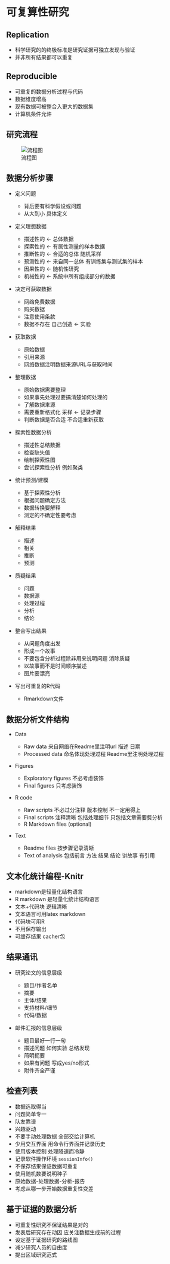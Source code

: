 # 可复算性研究

## Replication

- 科学研究的的终极标准是研究证据可独立发现与验证
- 并非所有结果都可以重复

## Reproducible 

- 可重复的数据分析过程与代码
- 数据维度增高
- 现有数据可被整合入更大的数据集
- 计算机条件允许

## 研究流程

![流程图](http://yufree.github.io/blogcn/figure/researchpipeline.png)

## 数据分析步骤

- 定义问题

  - 背后要有科学假设或问题
  - 从大到小 具体定义

- 定义理想数据

  - 描述性的 <- 总体数据
  - 探索性的 <- 有属性测量的样本数据
  - 推断性的 <- 合适的总体 随机采样
  - 预测性的 <- 来自同一总体 有训练集与测试集的样本
  - 因果性的 <- 随机性研究
  - 机械性的 <- 系统中所有组成部分的数据

- 决定可获取数据

  - 网络免费数据
  - 购买数据
  - 注意使用条款
  - 数据不存在 自己创造 <- 实验

- 获取数据

  - 原始数据
  - 引用来源
  - 网络数据注明数据来源URL与获取时间

- 整理数据

  - 原始数据需要整理
  - 如果事先处理过要搞清楚如何处理的
  - 了解数据来源
  - 需要重新格式化 采样 <- 记录步骤
  - 判断数据是否合适 不合适重新获取

- 探索性数据分析

  - 描述性总结数据
  - 检查缺失值
  - 绘制探索性图
  - 尝试探索性分析 例如聚类

- 统计预测/建模

  - 基于探索性分析
  - 根据问题确定方法
  - 数据转换要解释
  - 测定的不确定性要考虑

- 解释结果

  - 描述
  - 相关
  - 推断
  - 预测

- 质疑结果

  - 问题
  - 数据源
  - 处理过程
  - 分析
  - 结论

- 整合写出结果

  - 从问题角度出发
  - 形成一个故事
  - 不要包含分析过程除非用来说明问题 消除质疑
  - 以故事而不是时间顺序描述
  - 图片要漂亮

- 写出可重复的R代码

  - Rmarkdown文件

## 数据分析文件结构

- Data

   - Raw data 来自网络在Readme里注明url 描述 日期
   - Processed data 命名体现处理过程 Readme里注明处理过程

- Figures

  - Exploratory figures 不必考虑装饰
  - Final figures 只考虑装饰
  
- R code

   - Raw scripts 不必过分注释 版本控制 不一定用得上
   - Final scripts 注释清晰 包括处理细节 只包括文章需要费分析
   - R Markdown files (optional)
   
- Text

   - Readme files 按步骤记录清晰
   - Text of analysis 包括前言 方法 结果 结论 讲故事 有引用

## 文本化统计编程-Knitr

- markdown是轻量化结构语言
- R markdown 是轻量化统计结构语言
- 文本+代码块 逻辑清晰
- 文本语言可用latex markdown
- 代码块可用R
- 不用保存输出
- 可缓存结果 cacher包

## 结果通讯

- 研究论文的信息层级
  
  - 题目/作者名单
  - 摘要
  - 主体/结果
  - 支持材料/细节
  - 代码/数据

- 邮件汇报的信息层级

  - 题目最好一行一句
  - 描述问题 如何实验 总结发现
  - 简明扼要
  - 如果有问题 写成yes/no形式
  - 附件齐全严谨
  
## 检查列表

- 数据选取得当
- 问题简单专一
- 队友靠谱
- 兴趣驱动
- 不要手动处理数据 全部交给计算机
- 少用交互界面 用命令行界面并记录历史
- 使用版本控制 处理降速而冷静
- 记录软件操作环境 `sessionInfo()`
- 不保存结果保证数据可重复
- 使用随机数要说明种子
- 原始数据-处理数据-分析-报告
- 考虑从哪一步开始数据重复性变差

## 基于证据的数据分析

- 可重复性研究不保证结果是对的
- 发表后研究存在动因 应关注数据生成前的过程
- 设定基于证据研究的路线图
- 减少研究人员的自由度
- 提出区域研究范式